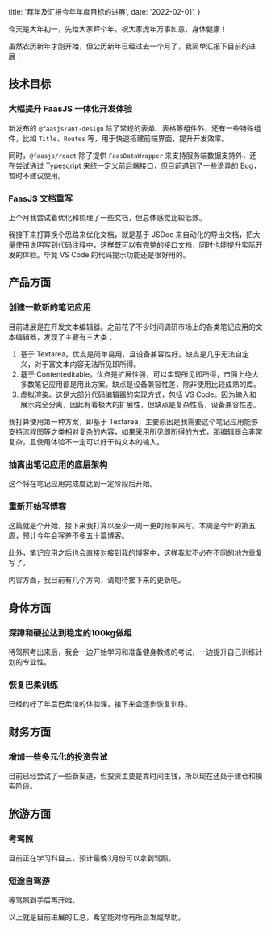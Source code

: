 
  title: '拜年及汇报今年年度目标的进展',
  date: '2022-02-01',
}


今天是大年初一，先给大家拜个年，祝大家虎年万事如意，身体健康！

虽然农历新年才刚开始，但公历新年已经过去一个月了，我简单汇报下目前的进展：

## 技术目标

### 大幅提升 FaasJS 一体化开发体验

新发布的 `@faasjs/ant-design` 除了常规的表单、表格等组件外，还有一些特殊组件，比如 `Title`、`Routes` 等，用于快速搭建前端界面，提升开发效率。

同时，`@faasjs/react` 除了提供 `FaasDataWrapper` 来支持服务端数据支持外，还在尝试通过 Typescript 来统一定义前后端接口，但目前遇到了一些诡异的 Bug，暂时不建议使用。

### FaasJS 文档重写

上个月我尝试着优化和梳理了一些文档，但总体感觉比较低效。

我接下来打算换个思路来优化文档，就是基于 JSDoc 来自动化的导出文档，把大量使用说明写到代码注释中，这样既可以有完整的接口文档，同时也能提升实际开发的体验。毕竟 VS Code 的代码提示功能还是很好用的。

## 产品方面

### 创建一款新的笔记应用

目前进展是在开发文本编辑器。之前花了不少时间调研市场上的各类笔记应用的文本编辑器，发现了主要有三大类：

1. 基于 Textarea。优点是简单易用，且设备兼容性好。缺点是几乎无法自定义，对于富文本内容无法所见即所得。
2. 基于 Contenteditable。优点是扩展性强，可以实现所见即所得，市面上绝大多数笔记应用都是用此方案。缺点是设备兼容性差，除非使用比较成熟的库。
3. 虚拟渲染。这是大部分代码编辑器的实现方式，包括 VS Code。因为输入和展示完全分离，因此有着极大的扩展性，但缺点是复杂性高，设备兼容性差。

我打算使用第一种方案，即基于 Textarea，主要原因是我需要这个笔记应用能够支持流程图等之类相对复杂的内容，如果采用所见即所得的方式，那编辑器会非常复杂，且使用体验不一定可以好于纯文本的输入。

### 抽离出笔记应用的底层架构

这个将在笔记应用完成度达到一定阶段后开始。

### 重新开始写博客

这篇就是个开始，接下来我打算以至少一周一更的频率来写。本周是今年的第五周，预计今年会写差不多五十篇博客。

此外，笔记应用之后也会直接对接到我的博客中，这样我就不必在不同的地方重复写了。

内容方面，我目前有几个方向，请期待接下来的更新吧。

## 身体方面

### 深蹲和硬拉达到稳定的100kg做组

待驾照考出来后，我会一边开始学习和准备健身教练的考试，一边提升自己训练计划的专业性。

### 恢复巴柔训练

已经约好了年后巴柔馆的体验课，接下来会逐步恢复训练。

## 财务方面

### 增加一些多元化的投资尝试

目前已经尝试了一些新渠道，但投资主要是靠时间生钱，所以现在还处于建仓和摸索阶段。

## 旅游方面

### 考驾照

目前正在学习科目三，预计最晚3月份可以拿到驾照。

### 短途自驾游

等驾照到手后再开始。

以上就是目前进展的汇总，希望能对你有所启发或帮助。
